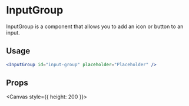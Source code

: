 
<Meta title="components/Input" />

# InputGroup

InputGroup is a component that allows you to add an icon or button to an input.

## Usage


```jsx
<InputGroup id="input-group" placeholder="Placeholder" />
```

## Props

<Canvas style={{ height: 200 }}>
  <Story id="components-stories-inputgroup--input-group-story" />
</Canvas>
